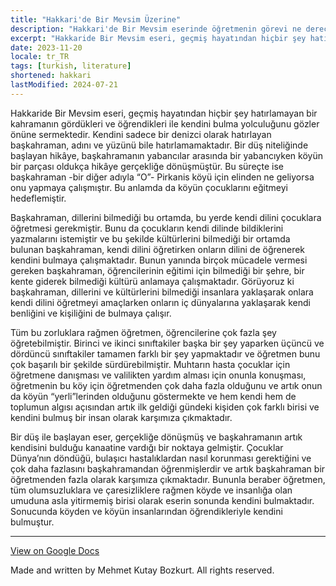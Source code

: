 ```yaml
---
title: "Hakkari'de Bir Mevsim Üzerine"
description: "Hakkari'de Bir Mevsim eserinde öğretmenin görevi ne dereceye kadar işlenmiştir?"
excerpt: "Hakkaride Bir Mevsim eseri, geçmiş hayatından hiçbir şey hatırlamayan bir kahramanın gördükleri ve öğrendikleri ile kendini bulma yolculuğunu gözler önüne sermektedir. Kendini sadece bir denizci olarak hatırlayan başkahraman, adını ve yüzünü bile hatırlamamaktadır. Bir düş niteliğinde başlayan hikâye, başkahramanın yabancılar arasında bir yabancıyken köyün bir parçası oldukça hikâye gerçekliğe dönüşmüştür. Bu süreçte ise başkahraman -bir diğer adıyla \"O\"- Pirkanis köyü için elinden ne geliyorsa onu yapmaya çalışmıştır. Bu anlamda da köyün çocuklarını eğitmeyi hedeflemiştir."
date: 2023-11-20
locale: tr_TR
tags: [turkish, literature]
shortened: hakkari
lastModified: 2024-07-21
---
```

Hakkaride Bir Mevsim eseri, geçmiş hayatından hiçbir şey hatırlamayan bir kahramanın gördükleri ve öğrendikleri ile kendini bulma yolculuğunu gözler önüne sermektedir. Kendini sadece bir denizci olarak hatırlayan başkahraman, adını ve yüzünü bile hatırlamamaktadır. Bir düş niteliğinde başlayan hikâye, başkahramanın yabancılar arasında bir yabancıyken köyün bir parçası oldukça hikâye gerçekliğe dönüşmüştür. Bu süreçte ise başkahraman -bir diğer adıyla “O”- Pirkanis köyü için elinden ne geliyorsa onu yapmaya çalışmıştır. Bu anlamda da köyün çocuklarını eğitmeyi hedeflemiştir.

Başkahraman, dillerini bilmediği bu ortamda, bu yerde kendi dilini çocuklara öğretmesi gerekmiştir. Bunu da çocukların kendi dilinde bildiklerini yazmalarını istemiştir ve bu şekilde kültürlerini bilmediği bir ortamda bulunan başkahraman, kendi dilini öğretirken onların dilini de öğrenerek kendini bulmaya çalışmaktadır. Bunun yanında birçok mücadele vermesi gereken başkahraman, öğrencilerinin eğitimi için bilmediği bir şehre, bir kente giderek bilmediği kültürü anlamaya çalışmaktadır. Görüyoruz ki başkahraman, dillerini ve kültürlerini bilmediği insanlara yaklaşarak onlara kendi dilini öğretmeyi amaçlarken onların iç dünyalarına yaklaşarak kendi benliğini ve kişiliğini de bulmaya çalışır.

Tüm bu zorluklara rağmen öğretmen, öğrencilerine çok fazla şey öğretebilmiştir. Birinci ve ikinci sınıftakiler başka bir şey yaparken üçüncü ve dördüncü sınıftakiler tamamen farklı bir şey yapmaktadır ve öğretmen bunu çok başarılı bir şekilde sürdürebilmiştir. Muhtarın hasta çocuklar için öğretmene danışması ve valilikten yardım alması için onunla konuşması, öğretmenin bu köy için öğretmenden çok daha fazla olduğunu ve artık onun da köyün “yerli”lerinden olduğunu göstermekte ve hem kendi hem de toplumun algısı açısından artık ilk geldiği gündeki kişiden çok farklı birisi ve kendini bulmuş bir insan olarak karşımıza çıkmaktadır.

Bir düş ile başlayan eser, gerçekliğe dönüşmüş ve başkahramanın artık kendisini bulduğu kanaatine vardığı bir noktaya gelmiştir. Çocuklar Dünya’nın döndüğü, bulaşıcı hastalıklardan nasıl korunması gerektiğini ve çok daha fazlasını başkahramandan öğrenmişlerdir ve artık başkahraman bir öğretmenden fazla olarak karşımıza çıkmaktadır. Bununla beraber öğretmen, tüm olumsuzluklara ve çaresizliklere rağmen köyde ve insanlığa olan umuduna asla yitirmemiş birisi olarak eserin sonunda kendini bulmaktadır. Sonucunda köyden ve köyün insanlarından öğrendikleriyle kendini bulmuştur.

---

[View on Google Docs](https://docs.google.com/document/d/1VMHyDE56uWVmClc0LlMS1fSP7iqj78InFo6RTQK5Hb0/edit?usp=sharing)

Made and written by Mehmet Kutay Bozkurt. All rights reserved.